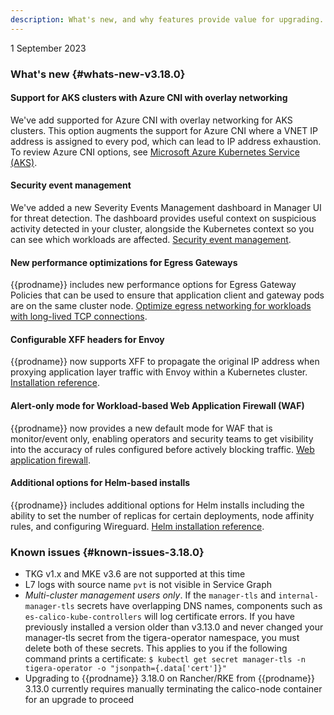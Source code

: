 ```yaml
---
description: What's new, and why features provide value for upgrading.
---
```


1 September 2023

### What's new {#whats-new-v3.18.0}

#### Support for AKS clusters with Azure CNI with overlay networking

We've add supported for Azure CNI with overlay networking for AKS clusters. This option augments the support for Azure CNI where a VNET IP address is assigned to every pod, which can lead to IP address exhaustion. To review Azure CNI options, see [Microsoft Azure Kubernetes Service (AKS)](../getting-started/install-on-clusters/aks).

#### Security event management

We've added a new Severity Events Management dashboard in Manager UI for threat detection. The dashboard provides useful context on suspicious activity detected in your cluster, alongside the Kubernetes context so you can see which workloads are affected. [Security event management](../threat/security-event-management).

#### New performance optimizations for Egress Gateways

{{prodname}} includes new performance options for Egress Gateway Policies that can be used to ensure that application client and gateway pods are on the same cluster node. [Optimize egress networking for workloads with long-lived TCP connections](../networking/egress/egress-gateway-maintenance).

#### Configurable XFF headers for Envoy

{{prodname}} now supports XFF to propagate the original IP address when proxying application layer traffic with Envoy within a Kubernetes cluster. [Installation reference](../reference/installation/api#operator.tigera.io/v1.EnvoySettings).

#### Alert-only mode for Workload-based Web Application Firewall (WAF)

{{prodname}} now provides a new default mode for WAF that is monitor/event only, enabling operators and security teams to get visibility into the accuracy of rules configured before actively blocking traffic. [Web application firewall](../threat/web-application-firewall).

#### Additional options for Helm-based installs

{{prodname}} includes additional options for Helm installs including the ability to set the number of replicas for certain deployments, node affinity rules, and configuring Wireguard. [Helm installation reference](../reference/installation/helm_customization).

### Known issues {#known-issues-3.18.0}

- TKG v1.x and MKE v3.6 are not supported at this time
- L7 logs with source name `pvt` is not visible in Service Graph
- *Multi-cluster management users only*. If the `manager-tls` and `internal-manager-tls` secrets have overlapping DNS names, components such as `es-calico-kube-controllers` will log certificate errors. If you have previously installed a version older than v3.13.0 and never changed your manager-tls secret from the tigera-operator namespace, you must delete both of these secrets. This applies to you if the following command prints a certificate: `$ kubectl get secret manager-tls -n tigera-operator -o "jsonpath={.data['cert']}"`
- Upgrading to {{prodname}} 3.18.0 on Rancher/RKE from {{prodname}} 3.13.0 currently requires manually terminating the calico-node container for an upgrade to proceed